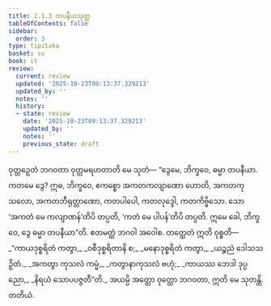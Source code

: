 ```yaml
---
title: 2.1.3 တပနီယသုတ္တ
tableOfContents: false
sidebar:
  order: 3
type: tipitaka
basket: su
book: it
review:
  current: review
  updated: '2025-10-23T09:13:37.329213'
  updated_by: ''
  notes: ''
  history:
  - state: review
    date: '2025-10-23T09:13:37.329213'
    updated_by: ''
    notes: ''
    previous_state: draft
---
```



<ReviewStatus review={frontmatter.review} showDetails={true} />

<HypothesisAnnotation frontmatter={frontmatter} />

<DynamicBreadcrumb />

<Division number="30" book="it" e="ch" v="18" p="212">

<Paragraph number="186" book="it">
ဝုတ္တဉှေတံ ဘဂဝတာ ဝုတ္တမရဟတာတိ မေ သုတံ—
</Paragraph>

<Paragraph number="187" book="it">
“ဒွေမေ, ဘိက္ခဝေ, ဓမ္မာ တပနီယာ. ကတမေ ဒွေ? ဣဓ, ဘိက္ခဝေ, ဧကစ္စော အကတကလျာဏော ဟောတိ, အကတကုသလော, အကတဘီရုတ္တာဏော, ကတပါပေါ, ကတလုဒ္ဒေါ, ကတကိဗ္ဗိသော. သော ‘အကတံ မေ ကလျာဏန်’တိပိ တပ္ပတိ, ‘ကတံ မေ ပါပန်’တိပိ တပ္ပတိ. ဣမေ ခေါ, ဘိက္ခဝေ, ဒွေ ဓမ္မာ တပနီယာ”တိ. ဧတမတ္ထံ ဘဂဝါ အဝေါစ. တတ္ထေတံ ဣတိ ဝုစ္စတိ—
</Paragraph>

<Paragraph number="188" type="verses" book="it">
_“ကာယဒုစ္စရိတံ ကတွာ,_  
_ဝစီဒုစ္စရိတာနိ စ;_  
_မနောဒုစ္စရိတံ ကတွာ,_  
_ယဉ္စညံ ဒေါသသဉှိတံ._  

</Paragraph>

<Paragraph number="189" type="verses" book="it">
_အကတွာ ကုသလံ ကမ္မံ,_  
_ကတွာနာကုသလံ ဗဟုံ;_  
_ကာယဿ ဘေဒါ ဒုပ္ပညော,_  
_နိရယံ သောပပဇ္ဇတီ”တိ._  

</Paragraph>

<Paragraph number="190" book="it">
အယမ္ပိ အတ္ထော ဝုတ္တော ဘဂဝတာ, ဣတိ မေ သုတန္တိ.

</Paragraph>
</Division>

<Paragraph number="191" type="center" book="it">
တတိယံ.
</Paragraph>
